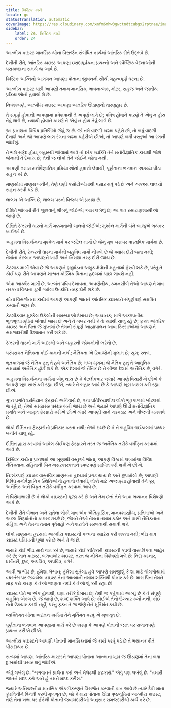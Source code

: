 ```yaml
---
title: ક્રિસ્ટિક કાર્ય
locale: gu
statusTranslation: automatic
coverImage: https://res.cloudinary.com/xmfm6mhw3gwctndtcubgx2rptnae/image/upload/v1741354419/small_cover_la_gran_rebelion_28716e29d2.webp
sidebar:
    label: 24. ક્રિસ્ટિક કાર્ય
    order: 24
---
```

આત્મીય ક્રાઇસ્ટ માનસિક યોના વિસર્જન સંબંધિત કાર્યમાં આંતરિક રીતે ઉદ્ભવે છે.

દેખીતી રીતે, આંતરિક ક્રાઇસ્ટ આપણા ઇરાદાપૂર્વકના પ્રયત્નો અને સ્વૈચ્છિક વેદનાઓની પરાકાષ્ઠાના સમયે જ આવે છે.

ક્રિસ્ટિક અગ્નિનો આગમન આપણા પોતાના જીવનની સૌથી મહત્વપૂર્ણ ઘટના છે.

આત્મીય ક્રાઇસ્ટ પછી આપણી તમામ માનસિક, ભાવનાત્મક, મોટર, સહજ અને જાતીય પ્રક્રિયાઓનો હવાલો લે છે.

નિઃશંકપણે, આત્મીય ક્રાઇસ્ટ આપણા આંતરિક ઊંડાણનો તારણહાર છે.

તે સંપૂર્ણ હોવાથી આપણામાં પ્રવેશવાથી તે અપૂર્ણ લાગે છે; પવિત્ર હોવાને કારણે તે એવું ન હોય તેવું લાગે છે, ન્યાયી હોવાને કારણે તે એવું ન હોય તેવું લાગે છે.

આ પ્રકાશના વિવિધ પ્રતિબિંબો જેવું જ છે. જો તમે વાદળી ચશ્મા પહેરો છો, તો બધું વાદળી દેખાશે અને જો આપણે લાલ રંગના ચશ્મા પહેરીએ છીએ, તો આપણે બધી વસ્તુઓ આ રંગની જોઈશું.

તે ભલે સફેદ હોય, બહારથી જોવામાં આવે તો દરેક વ્યક્તિ તેને મનોવૈજ્ઞાનિક કાચથી જોશે જેનાથી તે દેખાય છે; તેથી જ લોકો તેને જોઈને જોતા નથી.

આપણી તમામ મનોવૈજ્ઞાનિક પ્રક્રિયાઓનો હવાલો લેવાથી, પૂર્ણતાના ભગવાન અકથ્ય પીડા સહન કરે છે.

માણસોમાં માણસ બનીને, તેણે ઘણી કસોટીઓમાંથી પસાર થવું પડે છે અને અકથ્ય લાલચો સહન કરવી પડે છે.

લાલચ એ અગ્નિ છે, લાલચ પરનો વિજય એ પ્રકાશ છે.

દીક્ષિતે જોખમી રીતે જીવવાનું શીખવું જોઈએ; આમ લખેલું છે; આ વાત રસાયણશાસ્ત્રીઓ જાણે છે.

દીક્ષિતે રેઝરની ધારનો માર્ગ મક્કમતાથી ચાલવો જોઈએ; મુશ્કેલ માર્ગની બંને બાજુએ ભયંકર ખાઈઓ છે.

અહમના વિસર્જનના મુશ્કેલ માર્ગ પર જટિલ માર્ગો છે જેનું મૂળ બરાબર વાસ્તવિક માર્ગમાં છે.

દેખીતી રીતે, રેઝરની ધારના માર્ગથી બહુવિધ માર્ગો નીકળે છે જે ક્યાંય દોરી જતા નથી; તેમાંના કેટલાક આપણને ખાડી અને નિરાશા તરફ દોરી જાય છે.

કેટલાક માર્ગો એવા છે જે આપણને બ્રહ્માંડના અમુક ક્ષેત્રોની મહત્તામાં ફેરવી શકે છે, પરંતુ તે કોઈ પણ રીતે આપણને શાશ્વત કોસ્મિક પિતાના હૃદયમાં પાછા લાવશે નહીં.

એવા આકર્ષક માર્ગો છે, અત્યંત પવિત્ર દેખાવના, અવર્ણનીય, કમનસીબે તેઓ આપણને માત્ર નરકના વિશ્વના ડૂબી ગયેલા ઉત્ક્રાંતિ તરફ દોરી શકે છે.

યોના વિસર્જનના કાર્યમાં આપણે આપણી જાતને આંતરિક ક્રાઇસ્ટને સંપૂર્ણપણે સમર્પિત કરવાની જરૂર છે.

કેટલીકવાર મુશ્કેલ ઉકેલોની સમસ્યાઓ દેખાય છે; અચાનક; માર્ગ અકલ્પનીય ભુલભુલામણીમાં ખોવાઈ જાય છે અને તે ખબર નથી કે તે ક્યાંથી ચાલુ રહે છે; ફક્ત આંતરિક ક્રાઇસ્ટ અને પિતા જે ગુપ્તમાં છે તેમની સંપૂર્ણ આજ્ઞાપાલન આવા કિસ્સાઓમાં આપણને સમજદારીથી દિશામાન કરી શકે છે.

રેઝરની ધારનો માર્ગ અંદરથી અને બહારથી જોખમોથી ભરેલો છે.

પરંપરાગત નૈતિકતા કોઈ કામની નથી; નૈતિકતા એ રિવાજોની ગુલામ છે; યુગ; સ્થળ.

ભૂતકાળમાં જે નૈતિક હતું તે હવે અનૈતિક છે; મધ્ય યુગમાં જે નૈતિક હતું તે આધુનિક સમયમાં અનૈતિક હોઈ શકે છે. એક દેશમાં જે નૈતિક છે તે બીજા દેશમાં અનૈતિક છે, વગેરે.

અહમના વિસર્જનના કાર્યમાં એવું થાય છે કે કેટલીકવાર જ્યારે આપણે વિચારીએ છીએ કે આપણે ખૂબ સારું કરી રહ્યા છીએ, ત્યારે તે બહાર આવે છે કે આપણે ખૂબ ખરાબ કરી રહ્યા છીએ.

ગુપ્ત પ્રગતિ દરમિયાન ફેરફારો અનિવાર્ય છે, વત્તા પ્રતિક્રિયાશીલ લોકો ભૂતકાળમાં બોટલમાં જ રહે છે; તેઓ સમયસર પથ્થર બની જાય છે અને જ્યારે આપણે ઊંડી મનોવૈજ્ઞાનિક પ્રગતિ અને આમૂલ ફેરફારો કરીએ છીએ ત્યારે આપણી સામે ગડગડાટ અને વીજળી ચમકાવે છે.

લોકો દીક્ષિતના ફેરફારોનો પ્રતિકાર કરતા નથી; તેઓ ઇચ્છે છે કે તે બહુવિધ ગઈકાલમાં પથ્થર બનીને ચાલુ રહે.

દીક્ષિત દ્વારા કરવામાં આવેલ કોઈપણ ફેરફારને તરત જ અનૈતિક તરીકે વર્ગીકૃત કરવામાં આવે છે.

ક્રિસ્ટિક કાર્યના પ્રકાશમાં આ ખૂણાથી વસ્તુઓ જોતા, આપણે વિશ્વમાં લખાયેલા વિવિધ નૈતિકતાના સંહિતાની બિનઅસરકારકતાને સ્પષ્ટપણે સાબિત કરી શકીએ છીએ.

નિઃશંકપણે ક્રાઇસ્ટ વાસ્તવિક માણસના હૃદયમાં પ્રગટ થાય છે અને છુપાયેલો છે; આપણી વિવિધ મનોવૈજ્ઞાનિક સ્થિતિઓનો હવાલો લેવાથી, લોકો માટે અજાણ્યા હોવાથી તેને ક્રૂર, અનૈતિક અને વિકૃત તરીકે વર્ગીકૃત કરવામાં આવે છે.

તે વિરોધાભાસી છે કે લોકો ક્રાઇસ્ટની પૂજા કરે છે અને તેમ છતાં તેને આવા ભયાનક વિશેષણો આપે છે.

દેખીતી રીતે બેભાન અને સૂતેલા લોકો માત્ર એક ઐતિહાસિક, માનવશાસ્ત્રીય, પ્રતિમાઓ અને અટલ સિદ્ધાંતોનો ક્રાઇસ્ટ ઇચ્છે છે, જેમને તેઓ તેમના તમામ કઠોર અને વાસી નૈતિકતાના સંહિતા અને તેમના તમામ પૂર્વગ્રહો અને શરતોને સરળતાથી સમાવી શકે.

લોકો માણસના હૃદયમાં આત્મીય ક્રાઇસ્ટની કલ્પના ક્યારેય કરી શકતા નથી; ભીડ માત્ર ક્રાઇસ્ટ પ્રતિમાની પૂજા કરે છે અને તે જ છે.

જ્યારે કોઈ ભીડ સાથે વાત કરે છે, જ્યારે કોઈ ક્રાંતિકારી ક્રાઇસ્ટની કડવી વાસ્તવિકતા જાહેર કરે છે; લાલ ક્રાઇસ્ટ, બળવાખોર ક્રાઇસ્ટ, તરત જ નીચેના વિશેષણો મળે છે: નિંદા કરનાર, ધર્માંતરી, દુષ્ટ, અપવિત્ર, અપવિત્ર, વગેરે.

આવી જ ભીડ છે, હંમેશા બેભાન; હંમેશા સૂતેલા. હવે આપણે સમજીશું કે શા માટે ગોલગોથામાં વધસ્તંભ પર જડાયેલા ક્રાઇસ્ટ તેના આત્માની તમામ શક્તિથી પોકાર કરે છે: મારા પિતા તેમને માફ કરો કારણ કે તેઓ જાણતા નથી કે તેઓ શું કરી રહ્યા છે!

ક્રાઇસ્ટ પોતે જ એક હોવાથી, ઘણા તરીકે દેખાય છે; તેથી જ કહેવામાં આવ્યું છે કે તે સંપૂર્ણ બહુવિધ એકમ છે. જે જાણે છે, શબ્દ શક્તિ આપે છે; કોઈએ તેનો ઉચ્ચાર કર્યો નથી, કોઈ તેનો ઉચ્ચાર કરશે નહીં, પરંતુ ફક્ત તે જ જેણે તેને મૂર્તિમંત કર્યો છે.

વ્યક્તિગત યોના અદ્યતન કાર્યમાં તેને મૂર્તિમંત કરવું એ મૂળભૂત છે.

પૂર્ણતાના ભગવાન આપણામાં કાર્ય કરે છે કારણ કે આપણે પોતાની જાત પર સભાનપણે પ્રયત્ન કરીએ છીએ.

આત્મીય ક્રાઇસ્ટને આપણી પોતાની માનસિકતામાં જે કાર્ય કરવું પડે છે તે ભયાનક રીતે પીડાદાયક છે.

સત્યમાં આપણા આંતરિક માસ્ટરને આપણા પોતાના આત્માના ખૂબ જ ઊંડાણમાં તેના બધા દુઃખમાંથી પસાર થવું જોઈએ.

એવું લખેલું છે: "ભગવાનને પ્રાર્થના કરો અને મેલેટથી ફટકારો." એવું પણ લખેલું છે: "તમારી જાતને મદદ કરો અને હું તમને મદદ કરીશ."

જ્યારે અનિચ્છનીય માનસિક એકત્રીકરણને વિસર્જન કરવાની વાત આવે છે ત્યારે દૈવી માતા કુંડલિનીને વિનંતી કરવી મૂળભૂત છે, જો કે મારા પોતાના ઊંડા પૃષ્ઠભૂમિમાં આત્મીય ક્રાઇસ્ટ, તેણે તેના ખભા પર ફેંકેલી પોતાની જવાબદારીઓ અનુસાર સમજદારીથી કાર્ય કરે છે.

